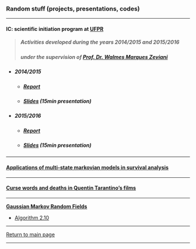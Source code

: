 ### Random stuff (projects, presentations, codes)

***

<h4>IC: scientific initiation program at [UFPR](https://goo.gl/DtVAbi)</h4>

> <h5>Activities developed during the years 2014/2015 and 2015/2016</h5>
> <h5>under the supervision of [Prof. Dr. Walmes Marques Zeviani](https://github.com/walmes)</h5>

* <h5>2014/2015</h5>

    + <h5>[Report](http://mynameislaure.github.io/stuff/ic/final_report_14.15.pdf)</h5>

    + <h5>[Slides](http://mynameislaure.github.io/stuff/ic/slides_14.15.pdf) (15min presentation)</h5>

* <h5>2015/2016</h5>

    + <h5>[Report](http://mynameislaure.github.io/stuff/ic/final_report_15.16.pdf)</h5>

    + <h5>[Slides](http://mynameislaure.github.io/stuff/ic/final_report_15.16.pdf) (15min presentation)</h5>

***

<h4>[Applications of multi-state markovian models in survival analysis](http://mynameislaure.github.io/stuff/multi-state_markovian_models.pdf)</h4>

***

<h4>[Curse words and deaths in Quentin Tarantino's films](http://mynameislaure.github.io/stuff/tarantino/)</h4>

***

[**Gaussian Markov Random Fields**](http://github.com/mynameislaure/GMRF/)

* [Algorithm 2.10](http://mynameislaure.github.io/GMRF/helpmepls.html)

***

[Return to main page](http://mynameislaure.github.io)

***